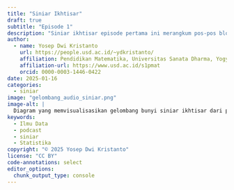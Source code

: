 ```yaml
---
title: "Siniar Ikhtisar"
draft: true
subtitle: "Episode 1"
description: "Siniar ikhtisar episode pertama ini merangkum pos-pos blog Jelajah Statistika dan Ilmu Data sejauh ini. Topik obrolan dalam siniar ini beragam, mulai dari gunung-gunung berapi di Indonesia, peringkat FIFA, pemodelan keanekaragaman hayati atau biodiversitas, sampai industri musik."
author:
  - name: Yosep Dwi Kristanto
    url: https://people.usd.ac.id/~ydkristanto/
    affiliation: Pendidikan Matematika, Universitas Sanata Dharma, Yogyakarta
    affiliation-url: https://www.usd.ac.id/s1pmat
    orcid: 0000-0003-1446-0422
date: 2025-01-16
categories:
  - siniar
image: "gelombang_audio_siniar.png"
image-alt: |
  Diagram yang memvisualisasikan gelombang bunyi siniar ikhtisar dari pos-pos blog Jelajah Statistika dan Ilmu Data
keywords: 
  - Ilmu Data
  - podcast
  - siniar
  - Statistika
copyright: "© 2025 Yosep Dwi Kristanto"
license: "CC BY"
code-annotations: select
editor_options: 
  chunk_output_type: console
---
```


```{=html}
<div id="podlove-web-player"></div>
<script src="https://cdn.podlove.org/web-player/5.x/embed.js"></script>
<script>
  document.addEventListener("DOMContentLoaded", function () {
    // Episode details
    const episode = {
      "show": {
        "title": "Siniar Jelajah StatID",
        "subtitle": "Ikhtisar Statistik dan Data",
        "summary": "Ikuti podcast kami untuk memahami statistik dengan cara yang sederhana dan menyenangkan!",
        "poster": "https://path/to/your-podcast-image.png", // Optional
        "link": "https://jelajahstatid.github.io" // Optional
      },
      "title": "Siniar Jelajah StatID",
      "subtitle": "Ikhtisar Statistik dan Data",
      "summary": "Ikuti podcast kami untuk memahami statistik dengan cara yang sederhana dan menyenangkan!",
      "audio": [{
        "url": "https://github.com/jelajahstatid/jelajahstatid.github.io/raw/refs/heads/main/pos/2025-01-siniar-ikhtisar/aset/siniar_jelajahstatid.mp3",
        "mimeType": "audio/mp3"
      }],
      "chapters": [
  {
    "start": "00:00:00.000",
    "title": "Introduction to the Deep Dive",
    "href": "",
    "image": ""
  },
  {
    "start": "00:00:45.000",
    "title": "Modeling Indonesian Volcanoes",
    "href": "",
    "image": ""
  },
  {
    "start": "00:02:33.000",
    "title": "The Importance of Data Visualization",
    "href": "",
    "image": ""
  },
  {
    "start": "00:03:17.000",
    "title": "Indonesia's Soccer Rankings Over Time",
    "href": "",
    "image": ""
  },
  {
    "start": "00:04:41.000",
    "title": "Biodiversity in Raja Ampat",
    "href": "",
    "image": ""
  },
  {
    "start": "00:06:16.000",
    "title": "The Power of Open Data",
    "href": "",
    "image": ""
  },
  {
    "start": "00:06:57.000",
    "title": "The Evolution of the Music Industry",
    "href": "",
    "image": ""
  },
  {
    "start": "00:08:08.000",
    "title": "The Role of Data in Understanding the World",
    "href": "",
    "image": ""
  },
  {
    "start": "00:09:13.000",
    "title": "Indonesia's Historical FIFA Success",
    "href": "",
    "image": ""
  },
  {
    "start": "00:10:27.000",
    "title": "Protecting Biodiversity Through Data",
    "href": "",
    "image": ""
  },
  {
    "start": "00:12:16.000",
    "title": "Wrapping Up the Deep Dive",
    "href": "",
    "image": ""
  }
],
"contributors": [
    {
      "id": "1",
      "name": "VizVera",
      "avatar": "/assets/web-player/alexander-heimbuch.jpeg",
      "role": {
        "id": "1",
        "slug": "team",
        "title": "Team"
      },
      "group": {
        "id": "2",
        "slug": "on-air",
        "title": "On Air"
      }
    },
    {
      "id": "2",
      "name": "DataDan",
      "avatar": "/assets/web-player/michaela-lehr.jpeg",
      "role": {
        "id": "1",
        "slug": "team",
        "title": "Team"
      },
      "group": {
        "id": "2",
        "slug": "on-air",
        "title": "On Air"
      }
    }
  ],
"transcripts": [
  {
    "start": "00:00:00.000",
    "end": "00:00:07.000",
    "speaker": "VizVera",
    "text": " Alright. So welcome to the deep dive, everybody. Today, we're gonna be taking a look at some really interesting stuff you sent our way. We're talking Indonesian volcanoes. "
  },
  {
    "start": "00:00:08.000",
    "end": "00:00:16.000",
    "speaker": "VizVera",
    "text": " We've got global soccer rankings, biodiversity modeling, and even, how the music industry makes money nowadays. "
  },
  {
    "start": "00:00:16.000",
    "end": "00:00:17.000",
    "speaker": "DataDan",
    "text": " Interesting mix. "
  },
  {
    "start": "00:00:17.000",
    "end": "00:00:24.000",
    "speaker": "VizVera",
    "text": " Yeah. And get this. All of the sources you sent are blog posts, but these aren't just, like, you know, your average blog post. They're packed with visuals. "
  },
  {
    "start": "00:00:24.000",
    "end": "00:00:31.000",
    "speaker": "VizVera",
    "text": " They've got interactive data, and we're gonna unpack all of it so that you can walk away, knowing what's important, what's interesting. "
  },
  {
    "start": "00:00:31.000",
    "end": "00:00:45.000",
    "speaker": "DataDan",
    "text": " Sounds good. It is really fascinating how these topics, you know, they might seem different at first glance. But when you really look at it, they all connect back to using data. Using data to make sense of the world around us. Right? "
  },
  {
    "start": "00:00:45.000",
    "end": "00:00:46.000",
    "speaker": "VizVera",
    "text": " Which one's got clear. "
  },
  {
    "start": "00:00:46.000",
    "end": "00:00:52.000",
    "speaker": "DataDan",
    "text": " Whether that's natural phenomena or human behavior. Even cultural trends, we can look at it all through data. "
  },
  {
    "start": "00:00:52.000",
    "end": "00:00:59.000",
    "speaker": "VizVera",
    "text": " Yeah. Absolutely. Okay. So let's just jump right in. The first blog post that you sent is about modeling Indonesian volcanoes. "
  },
  {
    "start": "00:01:00.000",
    "end": "00:01:09.000",
    "speaker": "VizVera",
    "text": " Now the author starts off with this really cool analogy to a mythological figure named Hanuman, and get this, he moved mountains to find a cure. "
  },
  {
    "start": "00:01:09.000",
    "end": "00:01:12.000",
    "speaker": "DataDan",
    "text": " I love that. That's a great way to introduce 3D modeling, right? "
  },
  {
    "start": "00:01:12.000",
    "end": "00:01:13.000",
    "speaker": "VizVera",
    "text": " Yeah. "
  },
  {
    "start": "00:01:13.000",
    "end": "00:01:19.000",
    "speaker": "DataDan",
    "text": " And the blog post actually does a really good job of walking you through how to create a 3D model of a volcano, "
  },
  {
    "start": "00:01:19.000",
    "end": "00:01:20.000",
    "speaker": "VizVera",
    "text": " Oh, cool. "
  },
  {
    "start": "00:01:20.000",
    "end": "00:01:21.000",
    "speaker": "DataDan",
    "text": " using elevation data. "
  },
  {
    "start": "00:01:21.000",
    "end": "00:01:21.000",
    "speaker": "VizVera",
    "text": " Okay. "
  },
  {
    "start": "00:01:21.000",
    "end": "00:01:29.000",
    "speaker": "DataDan",
    "text": " And it they even include, like, a simplified example so you can really grasp the process. Even if you've never, you know, worked with 3D modeling before. "
  },
  {
    "start": "00:01:29.000",
    "end": "00:01:34.000",
    "speaker": "VizVera",
    "text": " That's awesome. So the goal here is to compare four, pretty popular Indonesian volcanoes. "
  },
  {
    "start": "00:01:34.000",
    "end": "00:01:35.000",
    "speaker": "DataDan",
    "text": " Okay. "
  },
  {
    "start": "00:01:35.000",
    "end": "00:01:42.000",
    "speaker": "VizVera",
    "text": " Agung, Bromo, Merapi, and Semeru. And they're looking at not just height, but volume as well. "
  },
  {
    "start": "00:01:42.000",
    "end": "00:01:42.000",
    "speaker": "DataDan",
    "text": " Interesting. "
  },
  {
    "start": "00:01:42.000",
    "end": "00:01:49.000",
    "speaker": "VizVera",
    "text": " And they're using R programming to create some really impressive visualizations both in 2D and 3D. What did those visualizations show? "
  },
  {
    "start": "00:01:49.000",
    "end": "00:01:53.000",
    "speaker": "DataDan",
    "text": " Well, you can see right away the shape of each volcano, the features. "
  },
  {
    "start": "00:01:53.000",
    "end": "00:01:53.000",
    "speaker": "VizVera",
    "text": " Okay. "
  },
  {
    "start": "00:01:53.000",
    "end": "00:01:57.000",
    "speaker": "DataDan",
    "text": " Really distinct. Much more engaging than just looking at numbers on a spreadsheet, I have to say. "
  },
  {
    "start": "00:01:57.000",
    "end": "00:01:57.000",
    "speaker": "VizVera",
    "text": " Yeah. Yeah. "
  },
  {
    "start": "00:01:57.000",
    "end": "00:02:02.000",
    "speaker": "DataDan",
    "text": " And they found that Semeru is the tallest, but Bromo had the largest volume. "
  },
  {
    "start": "00:02:03.000",
    "end": "00:02:07.000",
    "speaker": "VizVera",
    "text": " Wow. Okay. So that's interesting. So it's not necessarily, like, the tallest one is the biggest one. "
  },
  {
    "start": "00:02:07.000",
    "end": "00:02:17.000",
    "speaker": "VizVera",
    "text": " That's really neat, and it really shows you just how important it is to visualize data. Imagine if we could see other geographical features in 3D, like canyons, mountain ranges even. "
  },
  {
    "start": "00:02:17.000",
    "end": "00:02:22.000",
    "speaker": "DataDan",
    "text": " Yeah. What if we could take this approach and represent abstract datasets this way? "
  },
  {
    "start": "00:02:22.000",
    "end": "00:02:23.000",
    "speaker": "VizVera",
    "text": " That would be wild. "
  },
  {
    "start": "00:02:23.000",
    "end": "00:02:33.000",
    "speaker": "DataDan",
    "text": " Yeah. The post makes you think about the possibilities of 3D modeling and how it can help us understand and engage with information in ways we never thought of before. "
  },
  {
    "start": "00:02:33.000",
    "end": "00:02:36.000",
    "speaker": "VizVera",
    "text": " Totally. Okay. Are you ready to switch gears a little bit? "
  },
  {
    "start": "00:02:36.000",
    "end": "00:02:36.000",
    "speaker": "DataDan",
    "text": " Sure. "
  },
  {
    "start": "00:02:36.000",
    "end": "00:02:42.000",
    "speaker": "VizVera",
    "text": " The next blog post that you sent analyzes how well Indonesia's national soccer team's been doing. "
  },
  {
    "start": "00:02:42.000",
    "end": "00:02:42.000",
    "speaker": "DataDan",
    "text": " Okay. "
  },
  {
    "start": "00:02:42.000",
    "end": "00:02:50.000",
    "speaker": "VizVera",
    "text": " And they connect it to the country's Independence Day celebrations, which adds this whole other layer of national pride to the whole thing. "
  },
  {
    "start": "00:02:50.000",
    "end": "00:03:03.000",
    "speaker": "DataDan",
    "text": " Yeah. I love that. They used FIFA World ranking data to track Indonesia's performance over time, and they compare it to other Southeast Asian countries. What I thought was really cool was that they had this animated chart. "
  },
  {
    "start": "00:03:03.000",
    "end": "00:03:06.000",
    "speaker": "DataDan",
    "text": " That showed how those rankings changed over time dynamically. "
  },
  {
    "start": "00:03:06.000",
    "end": "00:03:07.000",
    "speaker": "VizVera",
    "text": " Oh, wow. "
  },
  {
    "start": "00:03:07.000",
    "end": "00:03:10.000",
    "speaker": "DataDan",
    "text": " You can actually see how Indonesia climbed into the top five recently. "
  },
  {
    "start": "00:03:10.000",
    "end": "00:03:15.000",
    "speaker": "VizVera",
    "text": " That's incredible. It makes you wonder what they were doing differently that led to that climb. You know? "
  },
  {
    "start": "00:03:15.000",
    "end": "00:03:20.000",
    "speaker": "DataDan",
    "text": " Yeah. The blog post points out that their lowest ranking was when there was a FIFA sanction. "
  },
  {
    "start": "00:03:20.000",
    "end": "00:03:21.000",
    "speaker": "VizVera",
    "text": " Oh, okay. "
  },
  {
    "start": "00:03:21.000",
    "end": "00:03:27.000",
    "speaker": "DataDan",
    "text": " It makes you realize how outside events can affect a team. Even in sports, there's always a bigger context to consider. "
  },
  {
    "start": "00:03:27.000",
    "end": "00:03:41.000",
    "speaker": "VizVera",
    "text": " Yeah. There's always something else going on behind the scenes. To add even another layer to this, the blog post mentions that in 1998, Indonesia had its highest ever FIFA ranking. I wonder what contributed to that success. "
  },
  {
    "start": "00:03:41.000",
    "end": "00:03:50.000",
    "speaker": "DataDan",
    "text": " It is fascinating, isn't it? What were the conditions back then? Were there certain strategies they were using, certain players? Data can help us uncover these stories. "
  },
  {
    "start": "00:03:50.000",
    "end": "00:03:52.000",
    "speaker": "VizVera",
    "text": " Yeah. Maybe learn from the past. "
  },
  {
    "start": "00:03:52.000",
    "end": "00:03:53.000",
    "speaker": "DataDan",
    "text": " Exactly. "
  },
  {
    "start": "00:03:53.000",
    "end": "00:04:01.000",
    "speaker": "VizVera",
    "text": " Okay. Let's move on to your next source. This one dives into biodiversity modeling in Indonesia's Raja Ampat Islands. "
  },
  {
    "start": "00:04:01.000",
    "end": "00:04:02.000",
    "speaker": "DataDan",
    "text": " These are the full part of the world. "
  },
  {
    "start": "00:04:02.000",
    "end": "00:04:06.000",
    "speaker": "VizVera",
    "text": " Oh, yeah. A region known for its, really stunning natural beauty. "
  },
  {
    "start": "00:04:06.000",
    "end": "00:04:16.000",
    "speaker": "DataDan",
    "text": " Now this post is part of a larger project on sustainability education, all about using mathematical modeling to help us understand and protect these ecosystems. "
  },
  {
    "start": "00:04:16.000",
    "end": "00:04:24.000",
    "speaker": "VizVera",
    "text": " And the author talks about how they found the data they needed for this whole thing. Right? They started with the scientific paper that didn't actually include the raw data. "
  },
  {
    "start": "00:04:24.000",
    "end": "00:04:25.000",
    "speaker": "DataDan",
    "text": " Oh, interesting. "
  },
  {
    "start": "00:04:25.000",
    "end": "00:04:32.000",
    "speaker": "VizVera",
    "text": " So they actually emailed one of the researchers and ended up getting access to a ton of information on plant diversity all on these small islands. "
  },
  {
    "start": "00:04:33.000",
    "end": "00:04:44.000",
    "speaker": "DataDan",
    "text": " That's awesome. That's a great example of how, you know, a little initiative can go a long way. And once they had that data, they used it to figure out the connection between the size of the island and how many plant species are on it. "
  },
  {
    "start": "00:04:44.000",
    "end": "00:04:50.000",
    "speaker": "VizVera",
    "text": " Okay. So they used, like, linear models, power models, logarithmic models, even a Weibull model. "
  },
  {
    "start": "00:04:50.000",
    "end": "00:04:51.000",
    "speaker": "DataDan",
    "text": " Wow. That's a lot. "
  },
  {
    "start": "00:04:51.000",
    "end": "00:04:56.000",
    "speaker": "VizVera",
    "text": " Yeah. They even used RMSE to figure out which model was the best fit for the data. "
  },
  {
    "start": "00:04:56.000",
    "end": "00:04:59.000",
    "speaker": "DataDan",
    "text": " Now RMSE stands for root mean squared error. "
  },
  {
    "start": "00:04:59.000",
    "end": "00:04:59.000",
    "speaker": "VizVera",
    "text": " Okay. "
  },
  {
    "start": "00:04:59.000",
    "end": "00:05:13.000",
    "speaker": "DataDan",
    "text": " And it basically tells you how well a model's predictions match up with the real data. The lower the RMSE, the more accurate the model is. I thought it was cool that they used a free online graphing calculator called Desmos, "
  },
  {
    "start": "00:05:13.000",
    "end": "00:05:14.000",
    "speaker": "VizVera",
    "text": " Oh, neat. "
  },
  {
    "start": "00:05:14.000",
    "end": "00:05:17.000",
    "speaker": "DataDan",
    "text": " to refine the initial parameters for the Weibull model. "
  },
  {
    "start": "00:05:17.000",
    "end": "00:05:23.000",
    "speaker": "VizVera",
    "text": " Oh, that's a great tip. Shows you that you don't need, like, fancy software to do some really interesting data analysis. "
  },
  {
    "start": "00:05:24.000",
    "end": "00:05:33.000",
    "speaker": "DataDan",
    "text": " Absolutely. And their key finding, island size is positively correlated to the number of plant species, bigger islands, more plant diversity. "
  },
  {
    "start": "00:05:33.000",
    "end": "00:05:33.000",
    "speaker": "VizVera",
    "text": " Okay. "
  },
  {
    "start": "00:05:33.000",
    "end": "00:05:35.000",
    "speaker": "DataDan",
    "text": " But it's not simple relationship. "
  },
  {
    "start": "00:05:35.000",
    "end": "00:05:35.000",
    "speaker": "VizVera",
    "text": " Right. Right. "
  },
  {
    "start": "00:05:35.000",
    "end": "00:05:38.000",
    "speaker": "DataDan",
    "text": " It's not just linear. That's where the Weibull model comes in. "
  },
  {
    "start": "00:05:38.000",
    "end": "00:05:48.000",
    "speaker": "VizVera",
    "text": " Okay. That makes sense. It makes you think about what this means for conservation efforts. You know? How can we use this knowledge to protect biodiversity in Raja Ampat and beyond? "
  },
  {
    "start": "00:05:48.000",
    "end": "00:05:55.000",
    "speaker": "DataDan",
    "text": " Great point. It's a great example of how we can use data to make real world decisions and have a positive impact on the environment. "
  },
  {
    "start": "00:05:55.000",
    "end": "00:06:06.000",
    "speaker": "VizVera",
    "text": " Absolutely. Alright. So let's wrap up part one of this deep dive with your final source. This one's all about how the music industry makes money, and it starts with the author reminiscing about cassette tapes. Remember those? "
  },
  {
    "start": "00:06:06.000",
    "end": "00:06:08.000",
    "speaker": "DataDan",
    "text": " Oh, of course. Takes me back. "
  },
  {
    "start": "00:06:08.000",
    "end": "00:06:25.000",
    "speaker": "VizVera",
    "text": " Yeah. Me too. But what really caught my eye was that the blog post focuses on this interactive chart from the Recording Industry Association of America, the RIAA. Which tracks how much money the US music industry makes over time and breaks it down by format. "
  },
  {
    "start": "00:06:25.000",
    "end": "00:06:26.000",
    "speaker": "DataDan",
    "text": " Interesting. "
  },
  {
    "start": "00:06:26.000",
    "end": "00:06:31.000",
    "speaker": "VizVera",
    "text": " Yeah. It's amazing how much information they managed to pack into just this one chart. "
  },
  {
    "start": "00:06:31.000",
    "end": "00:06:38.000",
    "speaker": "DataDan",
    "text": " What I thought was really impressive was how they managed to communicate these trends so well, even though it's, you know, kind of an unconventional approach. "
  },
  {
    "start": "00:06:38.000",
    "end": "00:06:39.000",
    "speaker": "VizVera",
    "text": " Yeah. "
  },
  {
    "start": "00:06:39.000",
    "end": "00:06:44.000",
    "speaker": "DataDan",
    "text": " Using a bar chart with time on the x axis shows the power of good design. "
  },
  {
    "start": "00:06:44.000",
    "end": "00:06:49.000",
    "speaker": "VizVera",
    "text": " Yeah. For sure. So they don't just show you this chart. They actually tell you how to recreate it yourself. "
  },
  {
    "start": "00:06:49.000",
    "end": "00:06:52.000",
    "speaker": "DataDan",
    "text": " Wow. Using R programming and Observable JS. "
  },
  {
    "start": "00:06:52.000",
    "end": "00:06:53.000",
    "speaker": "VizVera",
    "text": " That's awesome. "
  },
  {
    "start": "00:06:53.000",
    "end": "00:06:56.000",
    "speaker": "DataDan",
    "text": " It's a great resource for anybody who wants to learn more about data visualization. "
  },
  {
    "start": "00:06:57.000",
    "end": "00:07:14.000",
    "speaker": "VizVera",
    "text": " Definitely. They even explain how to add interactive elements so you can switch between inflation adjusted figures and nominal revenue figures. And, you can even select specific formats you wanna focus on or control the time period. It really puts the power of exploring the data in your hands. "
  },
  {
    "start": "00:07:14.000",
    "end": "00:07:19.000",
    "speaker": "DataDan",
    "text": " It's like having backstage access to the music industry. You know, you get to see how it works, how it's changed. "
  },
  {
    "start": "00:07:20.000",
    "end": "00:07:20.000",
    "speaker": "VizVera",
    "text": " How it's evolved. "
  },
  {
    "start": "00:07:21.000",
    "end": "00:07:22.000",
    "speaker": "DataDan",
    "text": " And you get to play with the data yourself. "
  },
  {
    "start": "00:07:22.000",
    "end": "00:07:34.000",
    "speaker": "VizVera",
    "text": ""
  },
  {
    "start": "00:07:22.000",
    "end": "00:07:34.000",
    "speaker": "You know what I find really interesting? Three out of those four blog posts you sent us, they're all about Indonesia",
    "text": "volcanoes, soccer, even that biodiversity project in Raja Ampat. "
  },
  {
    "start": "00:07:35.000",
    "end": "00:07:41.000",
    "speaker": "DataDan",
    "text": " It makes you think. Maybe you're subconsciously drawn to Indonesia, or maybe it's just, like, a coincidence. "
  },
  {
    "start": "00:07:42.000",
    "end": "00:07:42.000",
    "speaker": "VizVera",
    "text": " Right. "
  },
  {
    "start": "00:07:42.000",
    "end": "00:07:46.000",
    "speaker": "DataDan",
    "text": " But either way, it's cool that we get to explore one country from so many angles. "
  },
  {
    "start": "00:07:46.000",
    "end": "00:07:49.000",
    "speaker": "VizVera",
    "text": " Yeah. Through the lens of data, I like it. "
  },
  {
    "start": "00:07:49.000",
    "end": "00:07:49.000",
    "speaker": "DataDan",
    "text": " Exactly. "
  },
  {
    "start": "00:07:49.000",
    "end": "00:07:56.000",
    "speaker": "VizVera",
    "text": " Okay. So speaking of multiple dimensions, let's go back to that volcano study. I mean, they didn't just create those cool models. Right? "
  },
  {
    "start": "00:07:56.000",
    "end": "00:07:57.000",
    "speaker": "DataDan",
    "text": " Right. "
  },
  {
    "start": "00:07:57.000",
    "end": "00:08:00.000",
    "speaker": "VizVera",
    "text": " They actually use them to measure the height and volume of the volcanoes. "
  },
  {
    "start": "00:08:01.000",
    "end": "00:08:04.000",
    "speaker": "DataDan",
    "text": " And they compared their measurements to the data on Wikipedia. "
  },
  {
    "start": "00:08:05.000",
    "end": "00:08:07.000",
    "speaker": "VizVera",
    "text": " No way. How did it stack up? "
  },
  {
    "start": "00:08:07.000",
    "end": "00:08:16.000",
    "speaker": "DataDan",
    "text": " Well, the estimates from their 3D models were really close to the heights listed on Wikipedia. Like, for example, Sumeru, their model was almost spot on. "
  },
  {
    "start": "00:08:16.000",
    "end": "00:08:22.000",
    "speaker": "VizVera",
    "text": " Wow. That's impressive. Really highlights the accuracy of this kind of technique. "
  },
  {
    "start": "00:08:22.000",
    "end": "00:08:25.000",
    "speaker": "DataDan",
    "text": " It's like imagine a virtual measuring tape for mountains. "
  },
  {
    "start": "00:08:25.000",
    "end": "00:08:33.000",
    "speaker": "VizVera",
    "text": " I love that. And speaking of measurements, you know, we talked about how Bromo, even though it's not the tallest, has the biggest volume. "
  },
  {
    "start": "00:08:33.000",
    "end": "00:08:33.000",
    "speaker": "DataDan",
    "text": " Right. "
  },
  {
    "start": "00:08:33.000",
    "end": "00:08:36.000",
    "speaker": "VizVera",
    "text": " Did they, like, quantify that volume? "
  },
  {
    "start": "00:08:36.000",
    "end": "00:08:39.000",
    "speaker": "DataDan",
    "text": " They did. They used a pretty interesting method to estimate it, "
  },
  {
    "start": "00:08:39.000",
    "end": "00:08:39.000",
    "speaker": "VizVera",
    "text": " Uh-huh. "
  },
  {
    "start": "00:08:40.000",
    "end": "00:08:43.000",
    "speaker": "DataDan",
    "text": " based on the area of each data point in that 3D model. "
  },
  {
    "start": "00:08:43.000",
    "end": "00:08:44.000",
    "speaker": "VizVera",
    "text": " Okay. "
  },
  {
    "start": "00:08:44.000",
    "end": "00:08:49.000",
    "speaker": "DataDan",
    "text": " And they converted cubic meters into liters to give us a sense of scale. "
  },
  {
    "start": "00:08:49.000",
    "end": "00:08:56.000",
    "speaker": "VizVera",
    "text": " I love the you know, sometimes those really massive numbers are just hard to wrap your head around. So how many liters are we talking about here? "
  },
  {
    "start": "00:08:56.000",
    "end": "00:09:02.000",
    "speaker": "DataDan",
    "text": " Okay. Get ready. It's a big one. It's two point five eight times ten to the fourteenth liters. "
  },
  {
    "start": "00:09:02.000",
    "end": "00:09:04.000",
    "speaker": "VizVera",
    "text": " Woah. Okay. That's a lot of liters. "
  },
  {
    "start": "00:09:04.000",
    "end": "00:09:09.000",
    "speaker": "DataDan",
    "text": " It's hard to picture. Right? Like, imagine a hundred and three million Olympic sized swimming pools. "
  },
  {
    "start": "00:09:09.000",
    "end": "00:09:13.000",
    "speaker": "VizVera",
    "text": " Okay. Now that's a comparison I can get behind. Bromo is suddenly even more impressive. "
  },
  {
    "start": "00:09:14.000",
    "end": "00:09:22.000",
    "speaker": "DataDan",
    "text": " It's incredible. And, you know, that's just the part they were able to model. The The real thing is even bigger. I mean, talk about a humbling reminder of the power of nature, "
  },
  {
    "start": "00:09:23.000",
    "end": "00:09:27.000",
    "speaker": "DataDan",
    "text": " makes you appreciate the work scientists do trying to understand it all. "
  },
  {
    "start": "00:09:27.000",
    "end": "00:09:30.000",
    "speaker": "VizVera",
    "text": " Absolutely. Alright. Ready for another change of pace? "
  },
  {
    "start": "00:09:30.000",
    "end": "00:09:30.000",
    "speaker": "DataDan",
    "text": " Sure. "
  },
  {
    "start": "00:09:30.000",
    "end": "00:09:41.000",
    "speaker": "VizVera",
    "text": " Let's head back to the world of Indonesian soccer. That blog post on the team's FIFA ranking really got me thinking about all the different things that contribute to success, you know, not just in sports, but in anything. "
  },
  {
    "start": "00:09:42.000",
    "end": "00:09:45.000",
    "speaker": "DataDan",
    "text": " Yeah. You're right. It's not just individual talent. Right? You need good coaches. "
  },
  {
    "start": "00:09:45.000",
    "end": "00:09:46.000",
    "speaker": "VizVera",
    "text": " Team dynamics. "
  },
  {
    "start": "00:09:46.000",
    "end": "00:09:46.000",
    "speaker": "DataDan",
    "text": " The fans. "
  },
  {
    "start": "00:09:47.000",
    "end": "00:09:52.000",
    "speaker": "VizVera",
    "text": " Even those external factors like that FIFA sanction they mentioned, all of it plays a role. "
  },
  {
    "start": "00:09:52.000",
    "end": "00:09:58.000",
    "speaker": "DataDan",
    "text": " Absolutely. It's like a giant puzzle, all these interconnected pieces. And data helps us see how they all fit together. "
  },
  {
    "start": "00:09:58.000",
    "end": "00:10:09.000",
    "speaker": "VizVera",
    "text": " Exactly. Speaking of the bigger picture, I keep thinking back to that part about Indonesia's highest ever FIFA ranking back in ninety eight. What do you think led to that success? "
  },
  {
    "start": "00:10:10.000",
    "end": "00:10:27.000",
    "speaker": "DataDan",
    "text": " It's hard to say for sure, but wouldn't it be awesome to go back and really analyze that time? Maybe it was the coaching style, or maybe there was just a group of really talented players at that time. Or maybe, you know, a surge in national pride. It's like, we could study a historical playbook to see what their secret was. "
  },
  {
    "start": "00:10:27.000",
    "end": "00:10:42.000",
    "speaker": "VizVera",
    "text": " I love that. Okay. Let's take one last trip to those Raja Ampat Islands before we move on. You know, I really appreciated how transparent that biodiversity blog post was about their research. "
  },
  {
    "start": "00:10:42.000",
    "end": "00:10:45.000",
    "speaker": "DataDan",
    "text": " Me too. They didn't just give us the results. Right? "
  },
  {
    "start": "00:10:45.000",
    "end": "00:10:45.000",
    "speaker": "VizVera",
    "text": " Right. "
  },
  {
    "start": "00:10:45.000",
    "end": "00:10:48.000",
    "speaker": "DataDan",
    "text": " They walked us through the whole process, even the challenges and the setbacks. "
  },
  {
    "start": "00:10:49.000",
    "end": "00:10:53.000",
    "speaker": "VizVera",
    "text": " Totally. Like, they even mentioned how they had to reach out directly to the researcher to get the data. "
  },
  {
    "start": "00:10:53.000",
    "end": "00:10:57.000",
    "speaker": "DataDan",
    "text": " Right. They had to use a more complex model to understand it. That Weibull model, remember? "
  },
  {
    "start": "00:10:57.000",
    "end": "00:11:02.000",
    "speaker": "VizVera",
    "text": " Yeah. Which basically means there are more things at play than just the size of the island. Right? "
  },
  {
    "start": "00:11:02.000",
    "end": "00:11:08.000",
    "speaker": "DataDan",
    "text": " Exactly. It's like we're uncovering all these layers of the ecosystem, all these complex connections. And then we could use that knowledge to protect it. "
  },
  {
    "start": "00:11:09.000",
    "end": "00:11:14.000",
    "speaker": "VizVera",
    "text": " Exactly. Knowledge is power, especially when it comes to protecting the environment. "
  },
  {
    "start": "00:11:14.000",
    "end": "00:11:15.000",
    "speaker": "DataDan",
    "text": " Couldn't agree more. "
  },
  {
    "start": "00:11:15.000",
    "end": "00:11:30.000",
    "speaker": "VizVera",
    "text": " Okay. Well, that wraps up part two of our deep dive. We've covered some serious ground. From the sheer volume of Indonesian volcanoes to the world of soccer rankings and those amazing ecosystems in Raja Ampat, but we're not done yet. "
  },
  {
    "start": "00:11:30.000",
    "end": "00:11:31.000",
    "speaker": "DataDan",
    "text": " There's more to come. "
  },
  {
    "start": "00:11:31.000",
    "end": "00:11:47.000",
    "speaker": "VizVera",
    "text": " Stick around for part three where we'll uncover even more fascinating insights from these blog posts. Alright. So welcome back to the deep dive. We're wrapping up our exploration of these awesome sources you sent, and I think we saved some of the best for last. So let's jump right back into those Indonesian volcanoes. "
  },
  {
    "start": "00:11:49.000",
    "end": "00:11:54.000",
    "speaker": "VizVera",
    "text": " Remember how those researchers went above and beyond, not only creating those amazing 3D models, "
  },
  {
    "start": "00:11:54.000",
    "end": "00:11:54.000",
    "speaker": "DataDan",
    "text": " Yeah. "
  },
  {
    "start": "00:11:54.000",
    "end": "00:11:57.000",
    "speaker": "VizVera",
    "text": " but they actually compared their measurements to what's on Wikipedia. "
  },
  {
    "start": "00:11:57.000",
    "end": "00:12:07.000",
    "speaker": "DataDan",
    "text": " They wanted to make sure their method was accurate. And the results were pretty impressive. Like, for Semeru, their model's height was almost exactly the same as the official height on the Wikipedia. "
  },
  {
    "start": "00:12:07.000",
    "end": "00:12:25.000",
    "speaker": "VizVera",
    "text": " That is so cool. It really shows how powerful and precise these 3D modeling techniques can be. It's like science coming to life right in front of you. And, you know, speaking of size, we can't forget about Bromo, the volcano with the most volume. Did they actually put a number on how voluminous it is? "
  },
  {
    "start": "00:12:25.000",
    "end": "00:12:32.000",
    "speaker": "DataDan",
    "text": " Oh, they did. And it's a big one. Get this. Two point five eight times ten to the fourteenth liters. That's a lot of liters. "
  },
  {
    "start": "00:12:32.000",
    "end": "00:12:37.000",
    "speaker": "VizVera",
    "text": " I mean, honestly, that number is so huge. I can't even picture it. It's like trying to count all the stars in the sky. "
  },
  {
    "start": "00:12:37.000",
    "end": "00:12:43.000",
    "speaker": "DataDan",
    "text": " Right. So try thinking of it this way. It's like a hundred and three million Olympic sized swimming pools. "
  },
  {
    "start": "00:12:43.000",
    "end": "00:12:51.000",
    "speaker": "VizVera",
    "text": " Okay. Now that I can understand, wow, it really puts the scale of these volcanoes into perspective, and that's just the part they were able to model. The real thing is even bigger. "
  },
  {
    "start": "00:12:51.000",
    "end": "00:12:53.000",
    "speaker": "DataDan",
    "text": " Makes you feel kinda small, doesn't it? "
  },
  {
    "start": "00:12:53.000",
    "end": "00:12:57.000",
    "speaker": "VizVera",
    "text": " Yeah. It does. It's a good reminder of just how powerful nature is. "
  },
  {
    "start": "00:12:57.000",
    "end": "00:12:59.000",
    "speaker": "DataDan",
    "text": " And how much we still have to learn. "
  },
  {
    "start": "00:12:59.000",
    "end": "00:13:13.000",
    "speaker": "VizVera",
    "text": " For sure. Alright. Let's switch gears one last time and go back to that blog post on Indonesian soccer. I'm still thinking about how they talked about that FIFA sanction and how it impacted the team's performance. It It really shows you that success in sports and anything, really, it's not just a one person show. "
  },
  {
    "start": "00:13:13.000",
    "end": "00:13:23.000",
    "speaker": "DataDan",
    "text": " You got it. It's the team effort all the way, the players, the coaches, the staff, the fans even. Even things like rules and regulations, those external factors, everything's connected. "
  },
  {
    "start": "00:13:23.000",
    "end": "00:13:31.000",
    "speaker": "VizVera",
    "text": " It's like this big complex ecosystem, and data helps us understand those connections, you know, see how they contribute to wins and losses. "
  },
  {
    "start": "00:13:31.000",
    "end": "00:13:39.000",
    "speaker": "DataDan",
    "text": " Exactly. Speaking of wins, remember that Indonesia's highest FIFA ranking ever was back in 1998. What What do you think happened that year? "
  },
  {
    "start": "00:13:39.000",
    "end": "00:13:53.000",
    "speaker": "VizVera",
    "text": " I know. Right? Was it some brilliant coaching strategy? Maybe they had an amazing group of players, or maybe it was, like, a wave of national pride that just pushed them to do their best. I wish we'd go back in time and analyze the data from that year. "
  },
  {
    "start": "00:13:53.000",
    "end": "00:13:56.000",
    "speaker": "DataDan",
    "text": " Like, we could study their playbook, try to figure out their secret. "
  },
  {
    "start": "00:13:57.000",
    "end": "00:14:08.000",
    "speaker": "VizVera",
    "text": " Okay. One last stop on our deep dive adventure. Let's go back to those Raja Ampat Islands. I really liked how that biodiversity blog post gave us a look behind the scenes of research. "
  },
  {
    "start": "00:14:08.000",
    "end": "00:14:13.000",
    "speaker": "DataDan",
    "text": " Me too. It wasn't just, here are the results. They actually walked us through the process. "
  },
  {
    "start": "00:14:13.000",
    "end": "00:14:21.000",
    "speaker": "VizVera",
    "text": " Yeah. You know, even the hard parts, like, when they had to email their researcher directly to get the data, it reminds me that science isn't always straightforward. "
  },
  {
    "start": "00:14:21.000",
    "end": "00:14:24.000",
    "speaker": "DataDan",
    "text": " Definitely not. Sometimes you gotta be a little creative to get what you need. "
  },
  {
    "start": "00:14:24.000",
    "end": "00:14:29.000",
    "speaker": "VizVera",
    "text": " And persistent. It it's a good reminder that science is about the journey. "
  },
  {
    "start": "00:14:29.000",
    "end": "00:14:32.000",
    "speaker": "DataDan",
    "text": " About always learning, always asking new questions. "
  },
  {
    "start": "00:14:32.000",
    "end": "00:14:38.000",
    "speaker": "VizVera",
    "text": " And sometimes, you know, those little detours, those unexpected twists and turns, those can lead to the most interesting discoveries. "
  },
  {
    "start": "00:14:39.000",
    "end": "00:14:40.000",
    "speaker": "DataDan",
    "text": " Yeah. Exactly. "
  },
  {
    "start": "00:14:40.000",
    "end": "00:14:46.000",
    "speaker": "VizVera",
    "text": " Like, their findings about island size and plant diversity. It's not as simple as bigger island equals more plants. "
  },
  {
    "start": "00:14:46.000",
    "end": "00:14:49.000",
    "speaker": "DataDan",
    "text": " Right. They needed a more complex model to really understand it. "
  },
  {
    "start": "00:14:49.000",
    "end": "00:14:52.000",
    "speaker": "VizVera",
    "text": " Exactly. It's like peeling back the layers of an onion. "
  },
  {
    "start": "00:14:52.000",
    "end": "00:14:55.000",
    "speaker": "DataDan",
    "text": " And it helps us understand what we need to do to protect them. "
  },
  {
    "start": "00:14:56.000",
    "end": "00:15:17.000",
    "speaker": "VizVera",
    "text": " Yeah. Knowledge is power, especially when it comes to protecting our environment. Well, it looks like we've reached the end of our deep dive. We've climbed those Indonesian volcanoes, explored the ups and downs of their soccer team, and we even took a look at how the music industry has changed over time. It's amazing how data can give us these insights into, well, pretty much everything. "
  },
  {
    "start": "00:15:17.000",
    "end": "00:15:22.000",
    "speaker": "DataDan",
    "text": " The natural world, human behavior, cultural trends, data is everywhere. "
  },
  {
    "start": "00:15:22.000",
    "end": "00:15:33.000",
    "speaker": "VizVera",
    "text": " It really is. And it all started with you and the fascinating sources you sent our way. So thank you. We can't wait to see what you send us next time. Until then, keep exploring, keep asking questions, and keep on diving deep."
  }
]
    };

    // Player configuration
    const config = {
  version: 5, // Version of the Podlove Web Player
  activeTab: "chapters",
  theme: "default"
};

    // Initialize the player
    window.podlovePlayer("#podlove-web-player", episode, config);
  });
</script>
```
